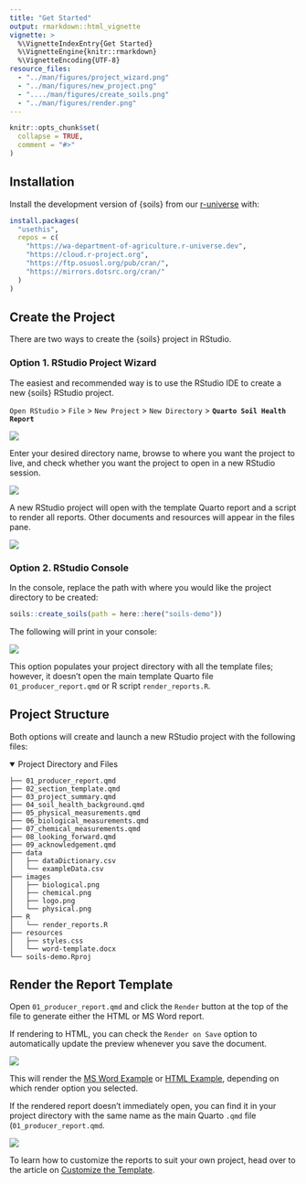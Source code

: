 ```yaml
---
title: "Get Started"
output: rmarkdown::html_vignette
vignette: >
  %\VignetteIndexEntry{Get Started}
  %\VignetteEngine{knitr::rmarkdown}
  %\VignetteEncoding{UTF-8}
resource_files:
  - "../man/figures/project_wizard.png"
  - "../man/figures/new_project.png"
  - "..../man/figures/create_soils.png"
  - "../man/figures/render.png"
---
```


```r
knitr::opts_chunk$set(
  collapse = TRUE,
  comment = "#>"
)
```

## Installation

Install the development version of {soils} from our [r-universe](https://wa-department-of-agriculture.r-universe.dev/) with:

```r
install.packages(
  "usethis",
  repos = c(
    "https://wa-department-of-agriculture.r-universe.dev",
    "https://cloud.r-project.org",
    "https://ftp.osuosl.org/pub/cran/",
    "https://mirrors.dotsrc.org/cran/"
  )
)
```

## Create the Project

There are two ways to create the {soils} project in RStudio.

### Option 1. RStudio Project Wizard

The easiest and recommended way is to use the RStudio IDE to create a new {soils} RStudio project.

`Open RStudio` \> `File` \> `New Project` \> `New Directory` \> **`Quarto Soil Health Report`**

![](../man/figures/project_wizard-1.png){fig-alt="Screenshot of RStudio New Project Wizard with Quarto Soil Health Report selected."}

Enter your desired directory name, browse to where you want the project to live, and check whether you want the project to open in a new RStudio session.

![](../man/figures/project_wizard-2.png){fig-alt="Screenshot of RStudio New Project Wizard for Quarto Soil Health Report. Enter directory name, path, and check whether you want the project to open in a new RStudio session."}

A new RStudio project will open with the template Quarto report and a script to render all reports. Other documents and resources will appear in the files pane.

![](../man/figures/new_project.png){fig-alt="Screenshot of new RStudio project called demo-soils. A Quarto file called producer_report.qmd is open and there is a tab for an R script called render_reports.R that renders all reports at once. The files pane is open with a project directory full of other Quarto files, styling resources, example images and data."}

### Option 2. RStudio Console

In the console, replace the path with where you would like the project directory to be created:

```r
soils::create_soils(path = here::here("soils-demo"))
```

The following will print in your console:

![](../man/figures/create_soils.png){fig-alt="Output from running soils::create_soils(path = here::here('soils-demo')) in the RStudio console"}

This option populates your project directory with all the template files; however, it doesn't open the main template Quarto file `01_producer_report.qmd` or R script `render_reports.R`.

## Project Structure

Both options will create and launch a new RStudio project with the following files:

<details open>

<summary>Project Directory and Files</summary>

```         
├── 01_producer_report.qmd
├── 02_section_template.qmd
├── 03_project_summary.qmd
├── 04_soil_health_background.qmd
├── 05_physical_measurements.qmd
├── 06_biological_measurements.qmd
├── 07_chemical_measurements.qmd
├── 08_looking_forward.qmd
├── 09_acknowledgement.qmd
├── data
│   ├── dataDictionary.csv
│   └── exampleData.csv
├── images
│   ├── biological.png
│   ├── chemical.png
│   ├── logo.png
│   └── physical.png
├── R
│   └── render_reports.R
├── resources
│   ├── styles.css
│   └── word-template.docx
└── soils-demo.Rproj
```

</details>

## Render the Report Template

Open `01_producer_report.qmd` and click the `Render` button at the top of the file to generate either the HTML or MS Word report.

If rendering to HTML, you can check the `Render on Save` option to automatically update the preview whenever you save the document.

![](../man/figures/render.png){fig-alt="RStudio Quarto Render button with a dropdown for HTML and MS Word. Render on Save option is checked."}

This will render the [MS Word Example](https://wa-department-of-agriculture.github.io/soils/articles/docx.html) or [HTML Example](https://wa-department-of-agriculture.github.io/soils/articles/html.html), depending on which render option you selected.

If the rendered report doesn't immediately open, you can find it in your project directory with the same name as the main Quarto `.qmd` file (`01_producer_report.qmd`.

![](../man/figures/rendered_report_location.png){fig-alt="RStudio screenshot of files pane with boxes around the project directory and the two rendered producer reports titled 01_producer_report.html and 01_producer_report.docx."}

To learn how to customize the reports to suit your own project, head over to the article on [Customize the Template](https://wa-department-of-agriculture.github.io/soils/articles/customize-template.html).
